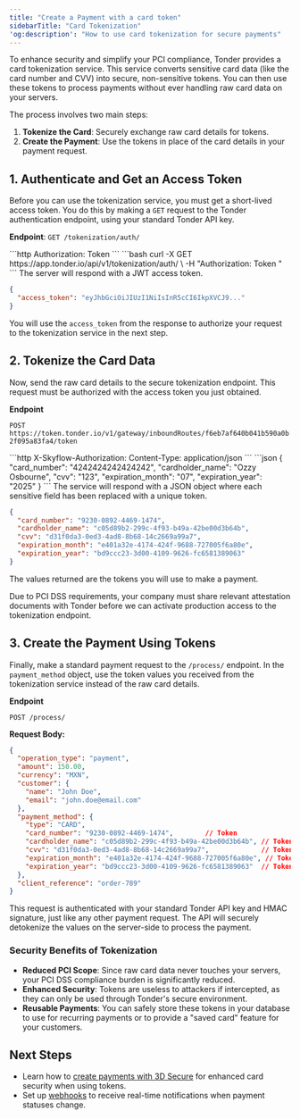 ```yaml
---
title: "Create a Payment with a card token"
sidebarTitle: "Card Tokenization"
'og:description': "How to use card tokenization for secure payments"
---
```


To enhance security and simplify your PCI compliance, Tonder provides a card tokenization service. This service converts sensitive card data (like the card number and CVV) into secure, non-sensitive tokens. You can then use these tokens to process payments without ever handling raw card data on your servers.

The process involves two main steps:

1.  **Tokenize the Card**: Securely exchange raw card details for tokens.
2.  **Create the Payment**: Use the tokens in place of the card details in your payment request.

## 1. Authenticate and Get an Access Token

Before you can use the tokenization service, you must get a short-lived access token. You do this by making a `GET` request to the Tonder authentication endpoint, using your standard Tonder API key.

**Endpoint**: `GET /tokenization/auth/`

<AccordionGroup>
<Accordion title="Headers">
```http
Authorization: Token <YOUR_TONDER_API_KEY>
```
</Accordion>

<Accordion title="cURL Request">
```bash
curl -X GET https://app.tonder.io/api/v1/tokenization/auth/ \
-H "Authorization: Token <YOUR_TONDER_API_KEY>"
```
</Accordion>

<Accordion title="Response">
The server will respond with a JWT access token.

```json
{
  "access_token": "eyJhbGciOiJIUzI1NiIsInR5cCI6IkpXVCJ9..."
}
```
</Accordion>
</AccordionGroup>

You will use the `access_token` from the response to authorize your request to the tokenization service in the next step.

## 2. Tokenize the Card Data

Now, send the raw card details to the secure tokenization endpoint. This request must be authorized with the access token you just obtained.

**Endpoint**

```POST https://token.tonder.io/v1/gateway/inboundRoutes/f6eb7af640b041b590a0b2f095a83fa4/token```

<AccordionGroup>
<Accordion title="Headers">
```http
X-Skyflow-Authorization: <YOUR_ACCESS_TOKEN_FROM_STEP_1>
Content-Type: application/json
```
</Accordion>

<Accordion title="Request Body">
```json
{
  "card_number": "4242424242424242",
  "cardholder_name": "Ozzy Osbourne",
  "cvv": "123",
  "expiration_month": "07",
  "expiration_year": "2025"
}
```
</Accordion>

<Accordion title="Response">
The service will respond with a JSON object where each sensitive field has been replaced with a unique token.

```json
{
  "card_number": "9230-0892-4469-1474",
  "cardholder_name": "c05d89b2-299c-4f93-b49a-42be00d3b64b",
  "cvv": "d31f0da3-0ed3-4ad8-8b68-14c2669a99a7",
  "expiration_month": "e401a32e-4174-424f-9688-727005f6a80e",
  "expiration_year": "bd9ccc23-3d00-4109-9626-fc6581389063"
}
```
</Accordion>
</AccordionGroup>

The values returned are the tokens you will use to make a payment.

<Note>
Due to PCI DSS requirements, your company must share relevant attestation documents with Tonder before we can activate production access to the tokenization endpoint.
</Note>

## 3. Create the Payment Using Tokens

Finally, make a standard payment request to the `/process/` endpoint. In the `payment_method` object, use the token values you received from the tokenization service instead of the raw card details.

**Endpoint**

```POST /process/```

**Request Body:**

```json
{
  "operation_type": "payment",
  "amount": 150.00,
  "currency": "MXN",
  "customer": {
    "name": "John Doe",
    "email": "john.doe@email.com"
  },
  "payment_method": {
    "type": "CARD",
    "card_number": "9230-0892-4469-1474",        // Token
    "cardholder_name": "c05d89b2-299c-4f93-b49a-42be00d3b64b", // Token
    "cvv": "d31f0da3-0ed3-4ad8-8b68-14c2669a99a7",             // Token
    "expiration_month": "e401a32e-4174-424f-9688-727005f6a80e", // Token
    "expiration_year": "bd9ccc23-3d00-4109-9626-fc6581389063"  // Token
  },
  "client_reference": "order-789"
}
```

This request is authenticated with your standard Tonder API key and HMAC signature, just like any other payment request. The API will securely detokenize the values on the server-side to process the payment.

### Security Benefits of Tokenization

  * **Reduced PCI Scope**: Since raw card data never touches your servers, your PCI DSS compliance burden is significantly reduced.
  * **Enhanced Security**: Tokens are useless to attackers if intercepted, as they can only be used through Tonder's secure environment.
  * **Reusable Payments**: You can safely store these tokens in your database to use for recurring payments or to provide a "saved card" feature for your customers.

## Next Steps

- Learn how to [create payments with 3D Secure](/direct-integration/guides/create-payments/create-a-payment-with-3ds) for enhanced card security when using tokens.
- Set up [webhooks](/direct-integration/webhooks/how-webhooks-works) to receive real-time notifications when payment statuses change.


